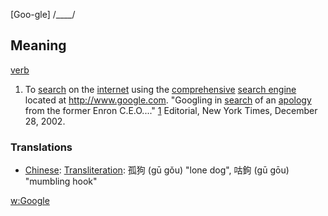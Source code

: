 [Goo-gle] /____/

==Meaning==
[[verb]]

# To [[search]] on the [[internet]] using the [[comprehensive]] [[search engine]] located at http://www.google.com. "Googling in [[search]] of an [[apology]] from the former Enron C.E.O...." [http://www.nytimes.com/2002/12/28/opinion/28KELL.html?pagewanted=2&todaysheadlines] Editorial, New York Times, December 28, 2002.

===Translations===
*[[Chinese]]: [[Transliteration]]: 孤狗 (gū gǒu) "lone dog", 咕鉤 (gū gōu) "mumbling hook"

[[w:Google]]